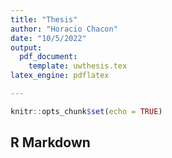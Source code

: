 ```yaml
---
title: "Thesis"
author: "Horacio Chacon"
date: "10/5/2022"
output: 
  pdf_document: 
    template: uwthesis.tex
latex_engine: pdflatex

---
```


```r
knitr::opts_chunk$set(echo = TRUE)
```

## R Markdown


